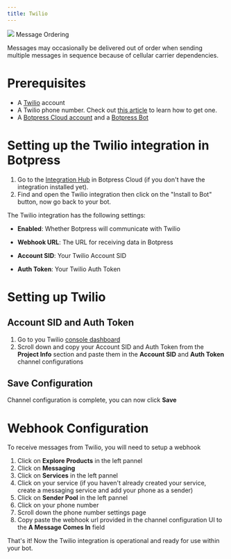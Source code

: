 ```yaml
---
title: Twilio
---
```



<img src="./twillio.png" />

<Warning>
Message Ordering

Messages may occasionally be delivered out of order when sending multiple messages in sequence because of cellular carrier dependencies.
</Warning>

# Prerequisites

* A [Twilio](https://www.twilio.com/) account
* A Twilio phone number. Check out [this article](https://support.twilio.com/hc/en-us/articles/223135247-How-to-Search-for-and-Buy-a-Twilio-Phone-Number-from-Console) to learn how to get one.
* A [Botpress Cloud account](https://sso.botpress.cloud) and a [Botpress Bot](/guides/quick-start)

# Setting up the Twilio integration in Botpress

1. Go to the [Integration Hub](https://app.botpress.cloud/hub) in Botpress Cloud (if you don't have the integration installed yet).
2. Find and open the Twilio integration then click on the "Install to Bot" button, now go back to your bot.

The Twilio integration has the following settings:

* **Enabled**: Whether Botpress will communicate with Twilio

* **Webhook URL**: The URL for receiving data in Botpress

* **Account SID**: Your Twilio Account SID

* **Auth Token**: Your Twilio Auth Token

# Setting up Twilio

## Account SID and Auth Token

1. Go to you Twilio [console dashboard](https://console.twilio.com/?frameUrl=/console)
2. Scroll down and copy your Account SID and Auth Token from the **Project Info** section and paste them in the **Account SID** and **Auth Token** channel configurations

## Save Configuration

Channel configuration is complete, you can now click **Save**

# Webhook Configuration

To receive messages from Twilio, you will need to setup a webhook

1. Click on **Explore Products** in the left pannel
2. Click on **Messaging**
3. Click on **Services** in the left pannel
4. Click on your service (if you haven't already created your service, create a messaging service and add your phone as a sender)
5. Click on **Sender Pool** in the left pannel
6. Click on your phone number
7. Scroll down the phone number settings page
8. Copy paste the webhook url provided in the channel configuration UI to the **A Message Comes In** field

That's it! Now the Twilio integration is operational and ready for use within your bot.
